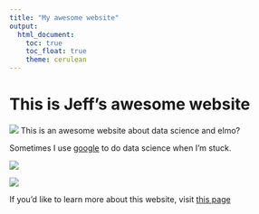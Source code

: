 ```yaml
---
title: "My awesome website"
output: 
  html_document:
    toc: true
    toc_float: true
    theme: cerulean
---
```


# This is Jeff's awesome website

![](https://media.giphy.com/media/drXGoW1iudhKw/giphy.gif)
This is an awesome website about data science and elmo?

Sometimes I use [google](https://google.com/) to do data science when I'm stuck.

![](/Users/kakashi/Desktop/IMPORTANT/PHONIEX/DOINB_ALLSTAR.PNG)

<img src = "/Users/kakashi/Desktop/IMPORTANT/PHONIEX/DOINB_ALLSTAR.PNG">


If you'd like to learn more about this website, visit [this page](about.html)